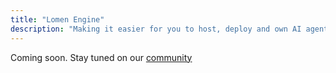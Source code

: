 ---
title: "Lomen Engine"
description: "Making it easier for you to host, deploy and own AI agents & models in a decentralized way."
---

Coming soon. Stay tuned on our [community](https://t.me/lomen_ai)
